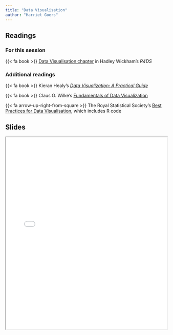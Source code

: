 ```yaml
---
title: "Data Visualisation"
author: "Harriet Goers"
---
```


## Readings

### For this session

{{< fa book >}} [Data Visualisation chapter](https://r4ds.had.co.nz/data-visualisation.html) in Hadley Wickham's *R4DS*

### Additional readings

{{< fa book >}} Kieran Healy's [*Data Visualization: A Practical Guide*](https://socviz.co/)

{{< fa book >}} Claus O. Wilke's [Fundamentals of Data Visualization](https://clauswilke.com/dataviz/)

{{< fa arrow-up-right-from-square >}} The Royal Statistical Society's [Best Practices for Data Visualisation](https://royal-statistical-society.github.io/datavisguide/), which includes R code

## Slides

```{=html}
<iframe class="slide-deck" src="../content/slides/02-class.html" width = "100%" height = 600px></iframe>
```
